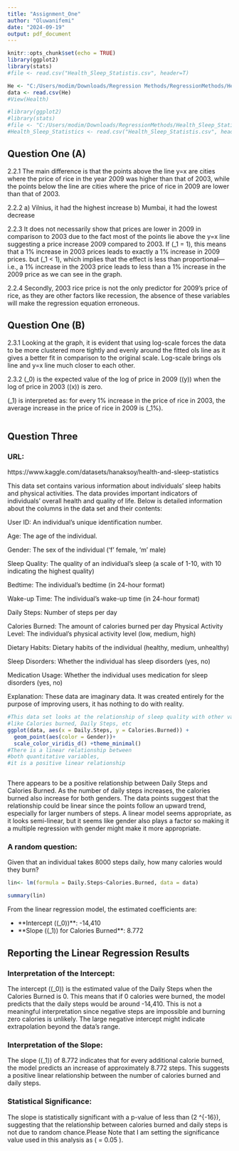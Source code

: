 ```yaml
---
title: "Assignment_One"
author: "Oluwanifemi"
date: "2024-09-19"
output: pdf_document
---
```


```r
knitr::opts_chunk$set(echo = TRUE)
library(ggplot2)
library(stats)
#file <- read.csv("Health_Sleep_Statistis.csv", header=T)
```


```r

He <- "C:/Users/modim/Downloads/Regression Methods/RegressionMethods/Health_Sleep_Statistics.csv"
data <- read.csv(He)
#View(Health)

#library(ggplot2)
#library(stats)
#file <- "C:/Users/modim/Downloads/RegressionMethods/Health_Sleep_Statistis.csv"
#Health_Sleep_Statistics <- read.csv("Health_Sleep_Statistis.csv", header=T)

```

## Question One (A)

2.2.1 The main difference is that the points above the line y=x are cities where the price of rice in the year 2009 was higher than that of 2003, while the points below the line are cities where the price of rice in 2009 are lower than that of 2003.

2.2.2 a) Vilnius, it had the highest increase
      b) Mumbai, it had the lowest decrease

2.2.3 It does not necessarily show that prices are lower in 2009 in comparison to 2003 due to the fact most of the points lie above the y=x line suggesting a price increase  2009 compared to 2003. If \(\beta_1 = 1\), this means that a 1\% increase in 2003 prices leads to exactly a 1\% increase in 2009 prices. but \(\beta_1 < 1\), which implies that the effect is less than proportional—i.e., a 1\% increase in the 2003 price leads to less than a 1\% increase in the 2009 price as we can see in the graph.

2.2.4 Secondly, 2003 rice price is not the only predictor for 2009's      price of rice, as they are other factors like recession, the              absence of these variables will make the regression equation              erroneous.

## Question One (B)

2.3.1 Looking at the graph, it is evident that using log-scale forces the data to be more clustered more tightly and evenly around the fitted ols line as it gives a better fit in comparison to the original scale. Log-scale brings ols line and y=x line much closer to each other.

2.3.2 \(\beta_0\) is the expected value of the log of price in 2009 (\(y\)) when the log of price in 2003 (\(x\)) is zero. 

\(\beta_1\) is interpreted as: for every 1\% increase in the price of rice in 2003, the average increase in the price of rice in 2009 is \(\beta_1\%\).

```r

```





## Question Three

### URL:
https://www.kaggle.com/datasets/hanaksoy/health-and-sleep-statistics

This data set contains various information about individuals' sleep habits and physical activities. The data provides important indicators of individuals' overall health and quality of life. Below is detailed information about the columns in the data set and their contents:

User ID: An individual's unique identification number.

Age: The age of the individual.

Gender: The sex of the individual ('f' female, 'm' male)

Sleep Quality: The quality of an individual's sleep (a scale of 1-10, with 10 indicating the highest quality)

Bedtime: The individual's bedtime (in 24-hour format)

Wake-up Time: The individual's wake-up time (in 24-hour format)

Daily Steps: Number of steps per day

Calories Burned: The amount of calories burned per day
Physical Activity Level: The individual's physical activity level (low, medium, high)

Dietary Habits: Dietary habits of the individual (healthy, medium, unhealthy)

Sleep Disorders: Whether the individual has sleep disorders (yes, no)

Medication Usage: Whether the individual uses medication for sleep disorders (yes, no)

Explanation: These data are imaginary data. It was created entirely for the purpose of improving users, it has nothing to do with reality.
```r
#This data set looks at the relationship of sleep quality with other variables
#like Calories burned, Daily Steps, etc
ggplot(data, aes(x = Daily.Steps, y = Calories.Burned)) +
  geom_point(aes(color = Gender))+
  scale_color_viridis_d() +theme_minimal()
#There is a linear relationship between 
#both quantitative variables, 
#it is a positive linear relationship



```

There appears to be a positive relationship between Daily Steps and Calories Burned. As the number of daily steps increases, the calories burned also increase for both genders.
The data points suggest that the relationship could be linear since the points follow an upward trend, especially for larger numbers of steps.
A linear model seems appropriate, as it looks semi-linear, but it seems like gender also plays a factor so making it a multiple regression with gender  might make it more appropriate.

### A random question:

Given that an individual takes 8000 steps daily, how many calories would they burn?

```r

lin<- lm(formula = Daily.Steps~Calories.Burned, data = data) 

summary(lin)

```

From the linear regression model, the estimated coefficients are:

- **Intercept (\(\beta_0\))**: -14,410
- **Slope (\(\beta_1\)) for Calories Burned**: 8.772

## Reporting the Linear Regression Results

### Interpretation of the Intercept:
The intercept (\(\beta_0\)) is the estimated value of the Daily Steps when the Calories Burned is 0. This means that if 0 calories were burned, the model predicts that the daily steps would be around -14,410. This is not a meaningful interpretation since negative steps are impossible and burning zero calories is unlikely. The large negative intercept might indicate extrapolation beyond the data’s range.

### Interpretation of the Slope:
The slope (\(\beta_1\)) of 8.772 indicates that for every additional calorie burned, the model predicts an increase of approximately 8.772 steps. This suggests a positive linear relationship between the number of calories burned and daily steps.

### Statistical Significance:
The slope is statistically significant with a p-value of less than \(2 \times 10^{-16}\), suggesting that the relationship between calories burned and daily steps is not due to random chance.Please Note that I am  setting the significance value used in this analysis as \( \alpha = 0.05 \).



